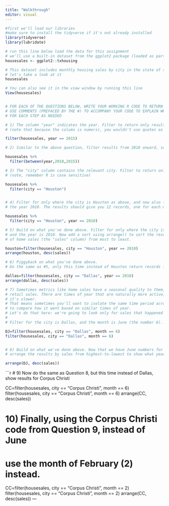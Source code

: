 ```yaml
---
title: "Walkthrough"
editor: visual
---
```

```r
#first we'll load our libraries
#make sure to install the tidyverse if it's not already installed
library(tidyverse)
library(lubridate)
```

```r
# run this line below load the data for this assignment
# we'll use a built-in dataset from the ggplot2 package (loaded as party of the tidyverse)
housesales <- ggplot2::txhousing

# This dataset includes monthly housing sales by city in the state of texas from 2000-2015.
# let's take a look at it
housesales

# You can also see it in the view window by running this line
View(housesales)


# FOR EACH OF THE QUESTIONS BELOW, WRITE YOUR WORKING R CODE TO RETURN THE REQUESTED RESULTS
# USE COMMENTS (PREFACED BY THE #) TO ACCOMPANY YOUR CODE TO EXPLAIN WHAT YOU'RE DOING 
# FOR EACH STEP AS NEEDED
```

```r
# 1) The column "year" indicates the year. Filter to return only results from 2015. 
# (note that because the column is numeric, you wouldn't use quotes as with text when setting your filter value)

filter(housesales, year == 2015)

# 2) Similar to the above question, filter results from 2010 onward, so 2010-2015.

housesales %>%
  filter(between(year,2010,2015))
```
```r
# 3) The "city" column contains the relevant city. Filter to return only results for Houston
# (note, remember R is case sensitive)

housesales %>%
  filter(city == "Houston")


# 4) Filter for only where the city is Houston as above, and now also filter for only 
# the year 2010. The results should give you 12 records, one for each month in 2010 for Houston.

housesales %>%
  filter(city == "Houston", year == 2010)

```

```r
# 5) Build on what you've done above. Filter for only where the city is Houston as above, 
# and the year is 2010. Now add a sort using arrange() to sort the results based on the number
# of home sales (the "sales" column) from most to least.

houston=filter(housesales, city == "Houston", year == 2010)
arrange(houston, desc(sales))

# 6) Piggyback on what you've done above. 
# Do the same as #5, only this time instead of Houston return records for Dallas

dallas=filter(housesales, city == "Dallas", year == 2010)
arrange(dallas, desc(sales))

```

```r
# 7) Sometimes metrics like home sales have a seasonal quality to them, much like 
# retail sales. There are times of year that are naturally more active, and others where
# it's slower.
# That means sometimes you'll want to isolate the same time period across multiple years
# to compare how it went based on similar times of year.
# Let's do that here: we're going to look only for sales that happened in the month of JUNE.
#
# Filter for the city is Dallas, and the month is June (the number 6). 

DJ=filter(housesales, city == "Dallas", month == 6)
filter(housesales, city == "Dallas", month == 6)


# 8) Build on what we've done above. Now that we have June numbers for Dallas for every year,
# arrange the results by sales from highest-to-lowest to show what year had the highest June sales.

arrange(DJ, desc(sales))

```

```r
# 9) Now do the same as Question 8, but this time instead of Dallas, show results for Corpus Christi

CC=filter(housesales, city == "Corpus Christi", month == 6)
filter(housesales, city == "Corpus Christi", month == 6)
arrange(CC, desc(sales))


# 10) Finally, using the Corpus Christi code from Question 9, instead of June
# use the month of February (2) instead.

CC=filter(housesales, city == "Corpus Christi", month == 2)
filter(housesales, city == "Corpus Christi", month == 2)
arrange(CC, desc(sales))
---
